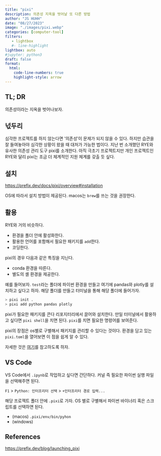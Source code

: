 ```yaml
---
title: "pixi" 
description: 의존성 지옥을 벗어날 또 다른 방법 
author: "JS HUHH"
date: "08/27/2023"
image: "./images/pixi.webp"
categories: [computer-tool]
filters:
   - lightbox
   #- line-highlight
lightbox: auto
#jupyter: python3
draft: false
format:
  html:
    code-line-numbers: true
    highlight-style: arrow
---
```


## TL; DR
의존성이라는 지옥을 벗어나보자. 

## 넋두리 
심각한 프로젝트를 하지 않는다면 '의존성'이 문제가 되지 않을 수 있다. 하지만 습관을 잘 들여놓아야 심각한 상황이 왔을 때 대처가 가능한 법이다. 지난 번 소개했던 RYE와 유사한 의존성 관리 도구 pixi를 소개한다. 아직 극초기 프로젝트지만 개인 프로젝트인 RYE와 달리 pixi는 조금 더 체계적인 지원 체계를 갖출 듯 싶다. 

## 설치 

<https://prefix.dev/docs/pixi/overview#installation>

OS에 따라서 설치 방법이 제공된다. macos는 `brew`를 쓰는 것을 권장한다. 

## 활용 

RYE와 거의 비슷하다. 

- 환경을 폴더 안에 활성화한다. 
- 활용한 언어를 포함해서 필요한 패키지를 `add`한다. 
- 코딩한다. 

pixi의 경우 다음과 같은 특징을 지닌다. 

- conda 환경을 따른다. 
- 별도의 셸 환경을 제공한다. 

예를 들어보자. `test`라는 폴더에 파이썬 환경을 만들고 여기에 pandas와 plotly를 설치하고 싶다고 하자. 해당 폴더를 만들고 터미널을 통해 해당 폴더에 들어가자. 

```bash
> pixi init . 
> pixi add python pandas plotly 
```

pixi가 필요한 패키지를 콘다 리포지터리에서 끌어와 설치한다. 만일 터미널에서 활용하고 싶다면 `pixi shell`을 치면 된다. `pixi`를 치면 필요한 명령어를 보여준다. 

pixi의 장점은 os별로 구별해서 패키지를 관리할 수 있다는 것이다. 환경을 담고 있는 `pixi.toml`을 열어보면 이 점을 쉽게 알 수 있다. 

자세한 것은 [여기](https://prefix.dev/docs/pixi/advanced/multi_platform_configuration)를 참고하도록 하자. 

## VS Code 

VS Code에서 `.ipynb`로 작업하고 싶다면 간단하다. 커널 즉 필요한 파이썬 실행 파일을 선택해주면 된다. 

:::{.callout-tip}
`F1` > `Python: 인터프리터 선택` > `+인터프리터 경로 입력...`
:::

해당 프로젝트 폴더 안에 `.pixi`로 가자. OS 별로 구별해서 파이썬 바이너리 혹은 스크립트를 선택하면 된다. 

- (macos) `.pixi/env/bin/pyhon`
- (windows)

## References

<https://prefix.dev/blog/launching_pixi>
